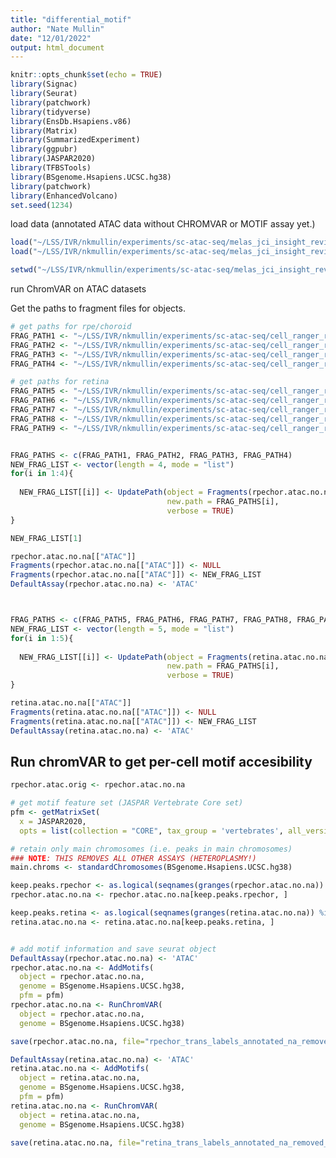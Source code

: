```yaml
---
title: "differential_motif"
author: "Nate Mullin"
date: "12/01/2022"
output: html_document
---
```


```r
knitr::opts_chunk$set(echo = TRUE)
library(Signac)
library(Seurat)
library(patchwork)
library(tidyverse)
library(EnsDb.Hsapiens.v86)
library(Matrix)
library(SummarizedExperiment)
library(ggpubr)
library(JASPAR2020)
library(TFBSTools)
library(BSgenome.Hsapiens.UCSC.hg38)
library(patchwork)
library(EnhancedVolcano)
set.seed(1234)
```


load data (annotated ATAC data without CHROMVAR or MOTIF assay yet.)
```r
load("~/LSS/IVR/nkmullin/experiments/sc-atac-seq/melas_jci_insight_revision/seurat_downstream/qc_annotation_cluster/retina_trans_labels_annotated_na_removed_12072022.RData")
load("~/LSS/IVR/nkmullin/experiments/sc-atac-seq/melas_jci_insight_revision/seurat_downstream/qc_annotation_cluster/rpechor_trans_labels_annotated_na_removed_12072022.RData")

setwd("~/LSS/IVR/nkmullin/experiments/sc-atac-seq/melas_jci_insight_revision/seurat_downstream/motif")

```

#######################################################################################
############################ run ChromVAR on ATAC datasets ############################
#######################################################################################

Get the paths to fragment files for objects.
```r
# get paths for rpe/choroid
FRAG_PATH1 <- "~/LSS/IVR/nkmullin/experiments/sc-atac-seq/cell_ranger_runs/MELAS_masked_ref/S3_21_016_mac_rpe_chor/outs/fragments.tsv.gz"
FRAG_PATH2 <- "~/LSS/IVR/nkmullin/experiments/sc-atac-seq/cell_ranger_runs/MELAS_masked_ref/S4_21_016_per_rpe_chor/outs/fragments.tsv.gz"
FRAG_PATH3 <- "~/LSS/IVR/nkmullin/experiments/sc-atac-seq/cell_ranger_runs/MELAS_masked_ref/S7_20_034_mac_rpe_chor/outs/fragments.tsv.gz"
FRAG_PATH4 <- "~/LSS/IVR/nkmullin/experiments/sc-atac-seq/cell_ranger_runs/MELAS_masked_ref/S8_20_034_per_rpe_chor/outs/fragments.tsv.gz"

# get paths for retina
FRAG_PATH5 <- "~/LSS/IVR/nkmullin/experiments/sc-atac-seq/cell_ranger_runs/MELAS_masked_ref/S1_21_016_mac_ret/outs/fragments.tsv.gz"
FRAG_PATH6 <- "~/LSS/IVR/nkmullin/experiments/sc-atac-seq/cell_ranger_runs/MELAS_masked_ref/S2_21_016_per_ret/outs/fragments.tsv.gz"
FRAG_PATH7 <- "~/LSS/IVR/nkmullin/experiments/sc-atac-seq/cell_ranger_runs/MELAS_masked_ref/S5_20_034_mac_ret/outs/fragments.tsv.gz"
FRAG_PATH8 <- "~/LSS/IVR/nkmullin/experiments/sc-atac-seq/cell_ranger_runs/MELAS_masked_ref/S6_20_034_per_ret/outs/fragments.tsv.gz"
FRAG_PATH9 <- "~/LSS/IVR/nkmullin/experiments/sc-atac-seq/cell_ranger_runs/MELAS_masked_ref/S9_20_032_mac_ret/outs/fragments.tsv.gz"


FRAG_PATHS <- c(FRAG_PATH1, FRAG_PATH2, FRAG_PATH3, FRAG_PATH4)
NEW_FRAG_LIST <- vector(length = 4, mode = "list")
for(i in 1:4){
  
  NEW_FRAG_LIST[[i]] <- UpdatePath(object = Fragments(rpechor.atac.no.na[["ATAC"]])[[i]],
                                   new.path = FRAG_PATHS[i],
                                   verbose = TRUE)
}

NEW_FRAG_LIST[1]

rpechor.atac.no.na[["ATAC"]]
Fragments(rpechor.atac.no.na[["ATAC"]]) <- NULL
Fragments(rpechor.atac.no.na[["ATAC"]]) <- NEW_FRAG_LIST
DefaultAssay(rpechor.atac.no.na) <- 'ATAC'



FRAG_PATHS <- c(FRAG_PATH5, FRAG_PATH6, FRAG_PATH7, FRAG_PATH8, FRAG_PATH9)
NEW_FRAG_LIST <- vector(length = 5, mode = "list")
for(i in 1:5){
  
  NEW_FRAG_LIST[[i]] <- UpdatePath(object = Fragments(retina.atac.no.na[["ATAC"]])[[i]],
                                   new.path = FRAG_PATHS[i],
                                   verbose = TRUE)
}

retina.atac.no.na[["ATAC"]]
Fragments(retina.atac.no.na[["ATAC"]]) <- NULL
Fragments(retina.atac.no.na[["ATAC"]]) <- NEW_FRAG_LIST
DefaultAssay(retina.atac.no.na) <- 'ATAC'

```

## Run chromVAR to get per-cell motif accesibility ##
```r
rpechor.atac.orig <- rpechor.atac.no.na

# get motif feature set (JASPAR Vertebrate Core set)
pfm <- getMatrixSet(
  x = JASPAR2020,
  opts = list(collection = "CORE", tax_group = 'vertebrates', all_versions = FALSE))

# retain only main chromosomes (i.e. peaks in main chromosomes)
### NOTE: THIS REMOVES ALL OTHER ASSAYS (HETEROPLASMY!)
main.chroms <- standardChromosomes(BSgenome.Hsapiens.UCSC.hg38)

keep.peaks.rpechor <- as.logical(seqnames(granges(rpechor.atac.no.na)) %in% main.chroms)
rpechor.atac.no.na <- rpechor.atac.no.na[keep.peaks.rpechor, ]

keep.peaks.retina <- as.logical(seqnames(granges(retina.atac.no.na)) %in% main.chroms)
retina.atac.no.na <- retina.atac.no.na[keep.peaks.retina, ]


# add motif information and save seurat object
DefaultAssay(rpechor.atac.no.na) <- 'ATAC'
rpechor.atac.no.na <- AddMotifs(
  object = rpechor.atac.no.na,
  genome = BSgenome.Hsapiens.UCSC.hg38,
  pfm = pfm)
rpechor.atac.no.na <- RunChromVAR(
  object = rpechor.atac.no.na,
  genome = BSgenome.Hsapiens.UCSC.hg38)

save(rpechor.atac.no.na, file="rpechor_trans_labels_annotated_na_removed_chromvar_12072022.RData")

DefaultAssay(retina.atac.no.na) <- 'ATAC'
retina.atac.no.na <- AddMotifs(
  object = retina.atac.no.na,
  genome = BSgenome.Hsapiens.UCSC.hg38,
  pfm = pfm)
retina.atac.no.na <- RunChromVAR(
  object = retina.atac.no.na,
  genome = BSgenome.Hsapiens.UCSC.hg38)

save(retina.atac.no.na, file="retina_trans_labels_annotated_na_removed_chromvar_12072022.RData")
```
